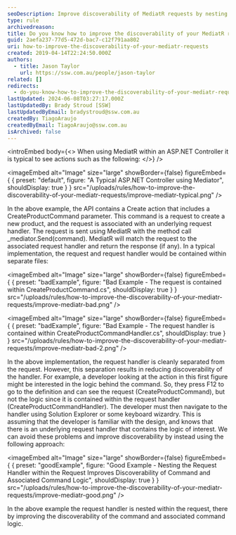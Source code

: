 ```yaml
---
seoDescription: Improve discoverability of MediatR requests by nesting request handlers within requests, enhancing command logic visibility and developer experience.
type: rule
archivedreason:
title: Do you know how to improve the discoverability of your MediatR requests?
guid: 2aefa237-77d5-472d-bac7-c12f791aa802
uri: how-to-improve-the-discoverability-of-your-mediatr-requests
created: 2019-04-14T22:24:50.000Z
authors:
  - title: Jason Taylor
    url: https://ssw.com.au/people/jason-taylor
related: []
redirects:
  - do-you-know-how-to-improve-the-discoverability-of-your-mediatr-requests
lastUpdated: 2024-06-08T03:27:17.000Z
lastUpdatedBy: Brady Stroud [SSW]
lastUpdatedByEmail: bradystroud@ssw.com.au
createdBy: TiagoAraujo
createdByEmail: TiagoAraujo@ssw.com.au
isArchived: false
---
```


<introEmbed
  body={<>
When using MediatR within an ASP.NET Controller it is typical to see actions such as the following:
  </>}
/>

<imageEmbed
  alt="Image"
  size="large"
  showBorder={false}
  figureEmbed={ {
    preset: "default",
    figure: "A Typical ASP.NET Controller using Mediator",
    shouldDisplay: true
  } }
  src="/uploads/rules/how-to-improve-the-discoverability-of-your-mediatr-requests/improve-mediatr-typical.png"
/>

In the above example, the API contains a Create action that includes a CreateProductCommand parameter. This command is a request to create a new product, and the request is associated with an underlying request handler. The request is sent using MediatR with the method call \_mediator.Send(command). MediatR will match the request to the associated request handler and return the response (if any). In a typical implementation, the request and request handler would be contained within separate files:

<imageEmbed
  alt="Image"
  size="large"
  showBorder={false}
  figureEmbed={ {
    preset: "badExample",
    figure: "Bad Example - The request is contained within CreateProductCommand.cs",
    shouldDisplay: true
  } }
  src="/uploads/rules/how-to-improve-the-discoverability-of-your-mediatr-requests/improve-mediatr-bad.png"
/>

<imageEmbed
  alt="Image"
  size="large"
  showBorder={false}
  figureEmbed={ {
    preset: "badExample",
    figure: "Bad Example - The request handler is contained within CreateProductCommandHandler.cs",
    shouldDisplay: true
  } }
  src="/uploads/rules/how-to-improve-the-discoverability-of-your-mediatr-requests/improve-mediatr-bad-2.png"
/>

In the above implementation, the request handler is cleanly separated from the request. However, this separation results in reducing discoverability of the handler. For example, a developer looking at the action in this first figure might be interested in the logic behind the command. So, they press F12 to go to the definition and can see the request (CreateProductCommand), but not the logic since it is contained within the request handler (CreateProductCommandHandler). The developer must then navigate to the handler using Solution Explorer or some keyboard wizardry. This is assuming that the developer is familiar with the design, and knows that there is an underlying request handler that contains the logic of interest. We can avoid these problems and improve discoverability by instead using the following approach:

<imageEmbed
  alt="Image"
  size="large"
  showBorder={false}
  figureEmbed={ {
    preset: "goodExample",
    figure: "Good Example - Nesting the Request Handler within the Request Improves Discoverability of Command and Associated Command Logic",
    shouldDisplay: true
  } }
  src="/uploads/rules/how-to-improve-the-discoverability-of-your-mediatr-requests/improve-mediatr-good.png"
/>

In the above example the request handler is nested within the request, there by improving the discoverability of the command and associated command logic.
